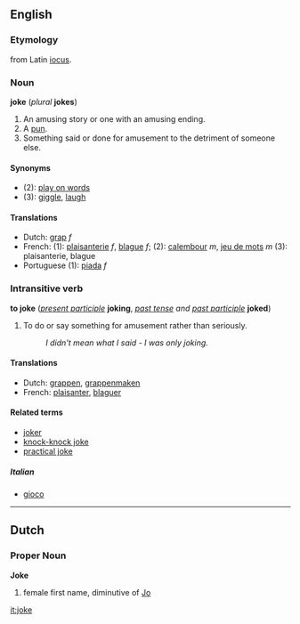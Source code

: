==English==
===Etymology===
from Latin [[iocus]].
===Noun===
'''joke''' (''plural'' '''jokes''')

#An amusing story or one with an amusing ending.
#A [[pun]].
#Something said or done for amusement to the detriment of someone else.

====Synonyms====
*(2): [[play on words]]
*(3): [[giggle]], [[laugh]]

====Translations====
*Dutch: [[grap]] ''f''
*French: (1): [[plaisanterie]] ''f'', [[blague]] ''f''; (2): [[calembour]] ''m'', [[jeu de mots]] ''m'' (3): plaisanterie, blague
*Portuguese (1): [[piada]] ''f''

===Intransitive verb===
'''to joke''' (''[[present participle]]'' '''joking''', ''[[past tense]] and [[past participle]]'' '''joked''')

#To do or say something for amusement rather than seriously.
#:''I didn't mean what I said - I was only joking.''

====Translations====
*Dutch: [[grappen]], [[grappenmaken]]
*French: [[plaisanter]], [[blaguer]]

====Related terms====
*[[joker]]
*[[knock-knock joke]]
*[[practical joke]]
=====Italian=====
*[[gioco]]

----
==Dutch==
===Proper Noun===
'''Joke'''

# female first name, diminutive of [[Jo]]

[[it:joke]]